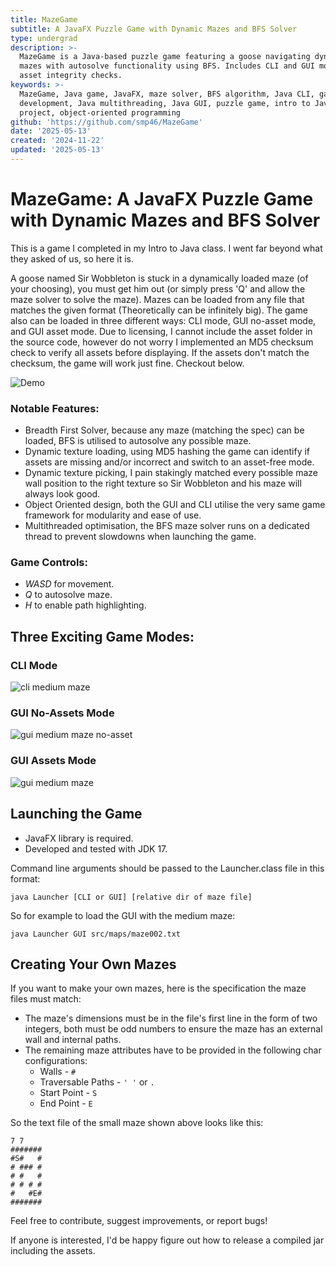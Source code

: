 ```yaml
---
title: MazeGame
subtitle: A JavaFX Puzzle Game with Dynamic Mazes and BFS Solver
type: undergrad
description: >-
  MazeGame is a Java-based puzzle game featuring a goose navigating dynamic
  mazes with autosolve functionality using BFS. Includes CLI and GUI modes with
  asset integrity checks.
keywords: >-
  MazeGame, Java game, JavaFX, maze solver, BFS algorithm, Java CLI, game
  development, Java multithreading, Java GUI, puzzle game, intro to Java
  project, object-oriented programming
github: 'https://github.com/smp46/MazeGame'
date: '2025-05-13'
created: '2024-11-22'
updated: '2025-05-13'
---
```


# MazeGame: A JavaFX Puzzle Game with Dynamic Mazes and BFS Solver

This is a game I completed in my Intro to Java class. I went far beyond what
they asked of us, so here it is.

A goose named Sir Wobbleton is stuck in a dynamically loaded maze (of your
choosing), you must get him out (or simply press 'Q' and allow the maze solver
to solve the maze). Mazes can be loaded from any file that matches the given
format (Theoretically can be infinitely big). The game also can be loaded in
three different ways: CLI mode, GUI no-asset mode, and GUI asset mode. Due to
licensing, I cannot include the asset folder in the source code, however do not
worry I implemented an MD5 checksum check to verify all assets before
displaying. If the assets don't match the checksum, the game will work just
fine. Checkout below.

![Demo](https://cdn.statically.io/gh/smp46/smp46.me/nextjs/public/assets/mazegame/GUI_Assets.gif)

### Notable Features:

- Breadth First Solver, because any maze (matching the spec) can be loaded, BFS
  is utilised to autosolve any possible maze.
- Dynamic texture loading, using MD5 hashing the game can identify if assets are
  missing and/or incorrect and switch to an asset-free mode.
- Dynamic texture picking, I pain stakingly matched every possible maze wall
  position to the right texture so Sir Wobbleton and his maze will always look
  good.
- Object Oriented design, both the GUI and CLI utilise the very same game
  framework for modularity and ease of use.
- Multithreaded optimisation, the BFS maze solver runs on a dedicated thread to
  prevent slowdowns when launching the game.

### Game Controls:

- _WASD_ for movement.
- _Q_ to autosolve maze.
- _H_ to enable path highlighting.

## Three Exciting Game Modes:

### CLI Mode

![cli medium maze](https://cdn.statically.io/gh/smp46/smp46.me/nextjs/public/assets/mazegame/CLI.png?q=85)

### GUI No-Assets Mode

![gui medium maze no-asset](https://cdn.statically.io/gh/smp46/smp46.me/nextjs/public/assets/mazegame/GUI_No_Assets.png?q=85)

### GUI Assets Mode

![gui medium maze](https://cdn.statically.io/gh/smp46/smp46.me/nextjs/public/assets/mazegame/GUI_Assets.png?q=85)

## Launching the Game

- JavaFX library is required.
- Developed and tested with JDK 17.

Command line arguments should be passed to the Launcher.class file in this
format:

`java Launcher [CLI or GUI] [relative dir of maze file]`

So for example to load the GUI with the medium maze:

`java Launcher GUI src/maps/maze002.txt`

## Creating Your Own Mazes

If you want to make your own mazes, here is the specification the maze files
must match:

- The maze's dimensions must be in the file's first line in the form of two
  integers, both must be odd numbers to ensure the maze has an external wall and
  internal paths.
- The remaining maze attributes have to be provided in the following char
  configurations:
  - Walls - `#`
  - Traversable Paths - `' '` or `.`
  - Start Point - `S`
  - End Point - `E`

So the text file of the small maze shown above looks like this:

```
7 7
#######
#S#   #
# ### #
# #   #
# # # #
#   #E#
#######
```

Feel free to contribute, suggest improvements, or report bugs!

If anyone is interested, I'd be happy figure out how to release a compiled jar
including the assets.
